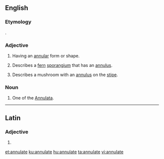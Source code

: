 ==English==

===Etymology===
{{etyl|la|en}} {{lena}} {{m|la|annulatus}}.

===Adjective===
{{en-adj}}

# Having an [[annular]] form or shape.
# {{label|en|botany}} Describes a [[fern]] [[sporangium]] that has an [[annulus]].
# {{label|en|mycology}} Describes a mushroom with an [[annulus]] on the [[stipe]].

===Noun===
{{en-noun}}

# {{label|en|zoology}} One of the [[Annulata]].

----

==Latin==

===Adjective===
{{la-adj-form|annulāte}}

# {{inflection of|annulātus||voc|m|s|lang=la}}

[[et:annulate]]
[[ku:annulate]]
[[hu:annulate]]
[[ta:annulate]]
[[vi:annulate]]
